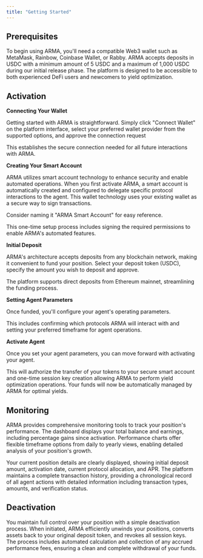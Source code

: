 ```yaml
---
title: "Getting Started"
---
```


## Prerequisites

To begin using ARMA, you'll need a compatible Web3 wallet such as MetaMask, Rainbow, Coinbase Wallet, or Rabby. ARMA accepts deposits in USDC with a minimum amount of 5 USDC and a maximum of 1,000 USDC during our initial release phase. The platform is designed to be accessible to both experienced DeFi users and newcomers to yield optimization.

## Activation

**Connecting Your Wallet**
   
Getting started with ARMA is straightforward. Simply click "Connect Wallet" on the platform interface, select your preferred wallet provider from the supported options, and approve the connection request

This establishes the secure connection needed for all future interactions with ARMA.

**Creating Your Smart Account**
   
ARMA utilizes smart account technology to enhance security and enable automated operations. When you first activate ARMA, a smart account is automatically created and configured to delegate specific protocol interactions to the agent. This wallet technology uses your existing wallet as a secure way to sign transactions.
   
Consider naming it "ARMA Smart Account" for easy reference.
   
This one-time setup process includes signing the required permissions to enable ARMA's automated features.

**Initial Deposit**
   
ARMA's architecture accepts deposits from any blockchain network, making it convenient to fund your position. Select your deposit token (USDC), specify the amount you wish to deposit and approve.
   
The platform supports direct deposits from Ethereum mainnet, streamlining the funding process.

**Setting Agent Parameters**
   
Once funded, you'll configure your agent's operating parameters.
   
This includes confirming which protocols ARMA will interact with and setting your preferred timeframe for agent operations.

**Activate Agent** 
   
Once you set your agent parameters, you can move forward with activating your agent. 
   
This will authorize the transfer of your tokens to your secure smart account and one-time session key creation allowing ARMA to perform yield optimization operations. Your funds will now be automatically managed by ARMA for optimal yields.

## Monitoring

ARMA provides comprehensive monitoring tools to track your position's performance. The dashboard displays your total balance and earnings, including percentage gains since activation. Performance charts offer flexible timeframe options from daily to yearly views, enabling detailed analysis of your position's growth.

Your current position details are clearly displayed, showing initial deposit amount, activation date, current protocol allocation, and APR. The platform maintains a complete transaction history, providing a chronological record of all agent actions with detailed information including transaction types, amounts, and verification status.

## Deactivation

You maintain full control over your position with a simple deactivation process. When initiated, ARMA efficiently unwinds your positions, converts assets back to your original deposit token, and revokes all session keys. The process includes automated calculation and collection of any accrued performance fees, ensuring a clean and complete withdrawal of your funds.

